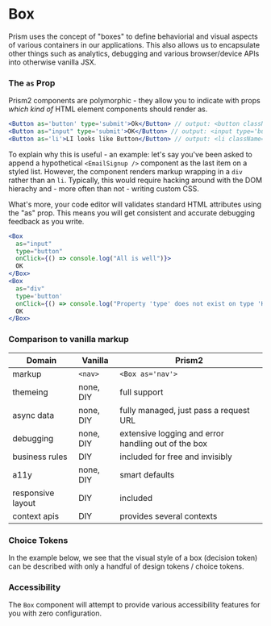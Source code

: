 

<Meta title="Docs/Box" component={Box} />

# Box

Prism uses the concept of "boxes" to define behaviorial and visual aspects of various containers in our applications. This also allows us to encapsulate other things such as analytics, debugging and various browser/device APIs into otherwise vanilla JSX.

### The `as` Prop

<ArgsTable tabs={Box} />

Prism2 components are polymorphic - they allow you to indicate with props *which kind of* HTML element components should render as.

```jsx
<Button as='button' type='submit'>Ok</Button> // output: <button className='prism-btn'>OK</button>
<Button as="input" type='submit'>OK</Button> // output: <input type='button' className='prism-btn'>OK</input>
<Button as='li'>LI looks like Button</Button> // output: <li className='prism-btn'>OK</li>
```

To explain why this is useful - an example: let's say you've been asked to append a hypothetical `<EmailSignup />` component as the last item on a styled list. However, the component renders markup wrapping in a `div` rather than an `li`. Typically, this would require hacking around with the DOM hierachy and - more often than not - writing custom CSS.

What's more, your code editor will validates standard HTML attributes using the "as" prop. This means you will get consistent and accurate debugging feedback as you write.

```jsx
<Box
  as="input"
  type="button"
  onClick={() => console.log("All is well")}>
  OK
</Box>
<Box
  as="div"
  type='button'
  onClick={() => console.log("Property 'type' does not exist on type 'HTMLAttributes<HTMLDivElement>'")}>
  OK
</Box>
```



### Comparison to vanilla markup

| Domain | Vanilla | Prism2 |
| --- | ---- | --- |
| markup | `<nav>` | `<Box as='nav'>` |
| themeing | none, DIY | full support |
| async data | none, DIY | fully managed, just pass a request URL |
| debugging | none, DIY | extensive logging and error handling out of the box |
| business rules | DIY | included for free and invisibly |
| a11y | none, DIY | smart defaults |
| responsive layout | DIY | included |
| context apis | DIY | provides several contexts |



### Choice Tokens

In the example below, we see that the visual style of a box (decision token) can be described with only a handful of design tokens / choice tokens.

<Canvas>
  <Story id='patterns-colors--box-primary-0' />
</Canvas>

<Canvas>
  <Story id='patterns-colors--box-primary-1' />
</Canvas>

<Canvas>
  <Story id='patterns-colors--box-primary-2' />
</Canvas>

<Canvas>
  <Story id='patterns-colors--box-primary-5' />
</Canvas>






### Accessibility

The `Box` component will attempt to provide various accessibility features for you with zero configuration.

